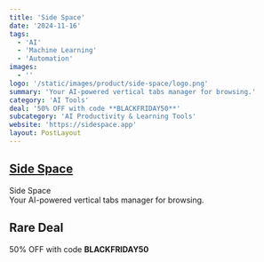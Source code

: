 ```yaml
---
title: 'Side Space'
date: '2024-11-16'
tags:
  - 'AI'
  - 'Machine Learning'
  - 'Automation'
images:
  - ''
logo: '/static/images/product/side-space/logo.png'
summary: 'Your AI-powered vertical tabs manager for browsing.'
category: 'AI Tools'
deal: '50% OFF with code **BLACKFRIDAY50**'
subcategory: 'AI Productivity & Learning Tools'
website: 'https://sidespace.app'
layout: PostLayout
---
```


## [Side Space](https://sidespace.app)

Side Space <br/>
Your AI-powered vertical tabs manager for browsing.

## Rare Deal

50% OFF with code **BLACKFRIDAY50**
